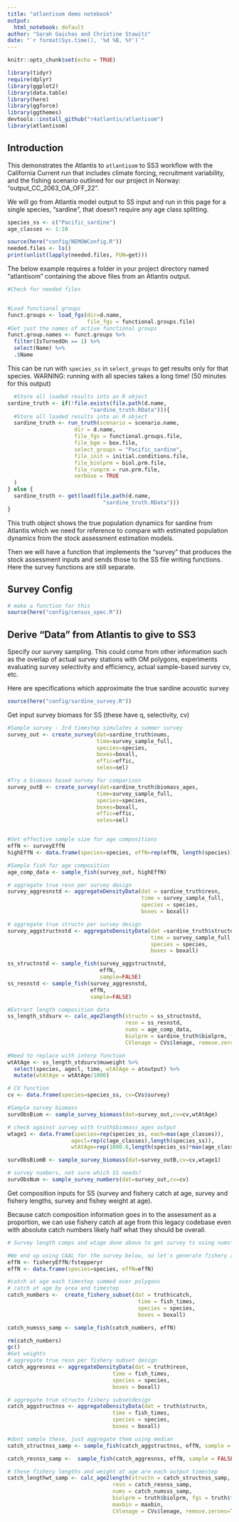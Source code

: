 ```yaml
---
title: "atlantisom demo notebook"
output: 
  html_notebook: default
author: "Sarah Gaichas and Christine Stawitz"
date: "`r format(Sys.time(), '%d %B, %Y')`"
---
```


```r
knitr::opts_chunk$set(echo = TRUE)
```

```r
library(tidyr)
require(dplyr)
library(ggplot2)
library(data.table)
library(here)
library(ggforce)
library(ggthemes)
devtools::install_github("r4atlantis/atlantisom")
library(atlantisom)
```

## Introduction

This demonstrates the Atlantis to `atlantisom` to SS3 workflow with the California Current run that includes climate forcing, recruitment variability, and the fishing scenario outlined for our project in Norway: "output_CC_2063_OA_OFF_22". 

We will go from Atlantis model output to SS input and run in this page for a single species, "sardine", that doesn't require any age class splitting. 


```r

species_ss <- c("Pacific_sardine")
age_classes <- 1:10

source(here("config/NEMOWConfig.R"))
needed.files <- ls()
print(unlist(lapply(needed.files, FUN=get)))

```

The below example requires a folder in your project directory named "atlantisom" containing the above files from an Atlantis output.

```r
#Check for needed files


#Load functional groups
funct.groups <- load_fgs(dir=d.name,
                         file_fgs = functional.groups.file)
#Get just the names of active functional groups
funct.group.names <- funct.groups %>% 
  filter(IsTurnedOn == 1) %>%
  select(Name) %>%
  .$Name

```

This can be run with `species_ss` in `select_groups` to get results only for that species. WARNING: running with all species takes a long time! (50 minutes for this output)

```r
  #Store all loaded results into an R object
sardine_truth <- if(!file.exists(file.path(d.name, 
                          "sardine_truth.RData"))){
  #Store all loaded results into an R object
  sardine_truth <- run_truth(scenario = scenario.name,
                     dir = d.name,
                     file_fgs = functional.groups.file,
                     file_bgm = box.file,
                     select_groups = "Pacific_sardine",
                     file_init = initial.conditions.file,
                     file_biolprm = biol.prm.file,
                     file_runprm = run.prm.file,
                     verbose = TRUE
  )
} else {
  sardine_truth <- get(load(file.path(d.name,
                              "sardine_truth.RData")))
}

```

This truth object shows the true population dynamics for sardine from Atlantis which we need for reference to compare with estimated population dynamics from the stock assessment estimation models. 

Then we will have a function that implements the "survey" that produces the stock assessment inputs and sends those to the SS file writing functions. Here the survey functions are still separate.

## Survey Config
```r

# make a function for this
source(here("config/census_spec.R"))

```


## Derive “Data” from Atlantis to give to SS3

Specify our survey sampling. This could come from other information such as the overlap of actual survey stations with OM polygons, experiments evaluating survey selectivity and efficiency, actual sample-based survey cv, etc. 

Here are specifications which approximate the true sardine acoustic survey

```r
source(here("config/sardine_survey.R"))

```

Get input survey biomass for SS (these have q, selectivity, cv)

```r

#Sample survey - 3rd timestep simulates a summer survey
survey_out <- create_survey(dat=sardine_truth$nums, 
                            time=survey_sample_full, 
                            species=species, 
                            boxes=boxall, 
                            effic=effic, 
                            selex=sel)

#Try a biomass based survey for comparison
survey_outB <- create_survey(dat=sardine_truth$biomass_ages,
                            time=survey_sample_full,
                            species=species,
                            boxes=boxall,
                            effic=effic,
                            selex=sel)


#Set effective sample size for age compositions
effN <- surveyEffN
highEffN <- data.frame(species=species, effN=rep(effN, length(species)))

#Sample fish for age composition
age_comp_data <- sample_fish(survey_out, highEffN)

# aggregate true resn per survey design
survey_aggresnstd <- aggregateDensityData(dat = sardine_truth$resn,
                                          time = survey_sample_full,
                                          species = species,
                                          boxes = boxall)

# aggregate true structn per survey design
survey_aggstructnstd <- aggregateDensityData(dat =sardine_truth$structn,
                                             time = survey_sample_full,
                                             species = species,
                                             boxes = boxall)

ss_structnstd <- sample_fish(survey_aggstructnstd,
                             effN,
                             sample=FALSE)
ss_resnstd <- sample_fish(survey_aggresnstd,
                          effN,
                          sample=FALSE)

#Extract length composition data
ss_length_stdsurv <- calc_age2length(structn = ss_structnstd,
                                     resn = ss_resnstd,
                                     nums = age_comp_data,
                                     biolprm = sardine_truth$biolprm, fgs = sardine_truth$fgs,
                                     CVlenage = CVs$lenage, remove.zeroes=TRUE)

#Need to replace with interp function
wtAtAge <- ss_length_stdsurv$muweight %>%
  select(species, agecl, time, wtAtAge = atoutput) %>%
  mutate(wtAtAge = wtAtAge/1000)

# CV function
cv <- data.frame(species=species_ss, cv=CVs$survey)

#Sample survey biomass
survObsBiom <- sample_survey_biomass(dat=survey_out,cv=cv,wtAtAge)

# check against survey with truth$biomass_ages output
wtage1 <- data.frame(species=rep(species_ss, each=max(age_classes)),
                    agecl=rep(c(age_classes),length(species_ss)),
                    wtAtAge=rep(1000.0,length(species_ss)*max(age_classes)))

survObsBiomB <- sample_survey_biomass(dat=survey_outB,cv=cv,wtage1)

# survey numbers, not sure which SS needs?
survObsNum <- sample_survey_numbers(dat=survey_out,cv=cv)


```


Get composition inputs for SS (survey and fishery catch at age, survey and fishery lengths, survey and fishey weight at age).

Because catch composition information goes in to the assessment as a proportion, we can use fishery catch at age from this legacy codebase even with absolute catch numbers likely half what they should be overall.


```r

# Survey length comps and wtage done above to get survey ts using nums*wtage approach

#We end up using CAAL for the survey below, so let's generate fishery age comps instead
effN <- fisheryEffN/fstepperyr
effN <- data.frame(species=species, effN=effN)

#catch at age each timestep summed over polygons
# catch at age by area and timestep
catch_numbers <-  create_fishery_subset(dat = truth$catch,
                                         time = fish_times,
                                         species = species,
                                         boxes = boxall)

catch_numsss_samp <- sample_fish(catch_numbers, effN)

rm(catch_numbers)
gc()
#Get weights
# aggregate true resn per fishery subset design
catch_aggresnss <- aggregateDensityData(dat = truth$resn,
                                 time = fish_times,
                                 species = species,
                                 boxes = boxall)

# aggregate true structn fishery subsetdesign
catch_aggstructnss <- aggregateDensityData(dat = truth$structn,
                                 time = fish_times,
                                 species = species,
                                 boxes = boxall)

#dont sample these, just aggregate them using median
catch_structnss_samp <- sample_fish(catch_aggstructnss, effN, sample = FALSE)

catch_resnss_samp <-  sample_fish(catch_aggresnss, effN, sample = FALSE)

# these fishery lengths and weight at age are each output timestep
catch_lengthwt_samp <- calc_age2length(structn = catch_structnss_samp,
                                 resn = catch_resnss_samp,
                                 nums = catch_numsss_samp,
                                 biolprm = truth$biolprm, fgs = truth$fgs,
                                 maxbin = maxbin,
                                 CVlenage = CVs$lenage, remove.zeroes=TRUE)


```

